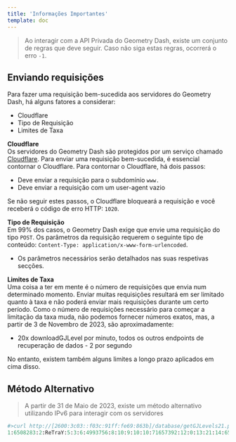 ```yaml
---
title: 'Informações Importantes'
template: doc
---
```


> Ao interagir com a API Privada do Geometry Dash, existe um conjunto de regras que deve seguir. Caso não siga estas regras, ocorrerá o erro `-1`.

## Enviando requisições

Para fazer uma requisição bem-sucedida aos servidores do Geometry Dash, há alguns fatores a considerar:

- Cloudflare
- Tipo de Requisição
- Limites de Taxa

**Cloudflare** \
Os servidores do Geometry Dash são protegidos por um serviço chamado [Cloudflare](https://www.cloudflare.com/). Para enviar uma requisição bem-sucedida, é essencial contornar o Cloudflare. Para contornar o Cloudflare, há dois passos:

- Deve enviar a requisição para o subdomínio `www.`
- Deve enviar a requisição com um user-agent vazio

Se não seguir estes passos, o Cloudflare bloqueará a requisição e você receberá o código de erro HTTP: `1020`.

**Tipo de Requisição** \
Em 99% dos casos, o Geometry Dash exige que envie uma requisição do tipo `POST`. Os parâmetros da requisição requerem o seguinte tipo de conteúdo: `Content-Type: application/x-www-form-urlencoded`. 
- Os parâmetros necessários serão detalhados nas suas respetivas secções.

**Limites de Taxa** \
Uma coisa a ter em mente é o número de requisições que envia num determinado momento. Enviar muitas requisições resultará em ser limitado quanto à taxa e não poderá enviar mais requisições durante um certo período. Como o número de requisições necessário para começar a limitação da taxa muda, não podemos fornecer números exatos, mas, a partir de 3 de Novembro de 2023, são aproximadamente:
- 20x downloadGJLevel por minuto, todos os outros endpoints de recuperação de dados - 2 por segundo

No entanto, existem também alguns limites a longo prazo aplicados em cima disso.

## **Método Alternativo**
> A partir de 31 de Maio de 2023, existe um método alternativo utilizando IPv6 para interagir com os servidores

```py
#>curl http://[2600:3c03::f03c:91ff:fe69:863b]/database/getGJLevels21.php -X POST -d secret=Wmfd2893gb7
1:6508283:2:ReTraY:5:3:6:4993756:8:10:9:10:10:71657392:12:0:13:21:14:6541047:17::43:3:25::18:2:19:7730:42:0:45:20000:3:VGhhbmtzIGZvciBwbGF5aW5nIEdlb21ldHJ5IERhc2g=:15:3:30:0:31:0:37:3:38:1:39:2:46:1:47:2:35:557117|...
```